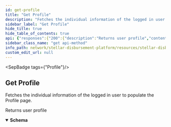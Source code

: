 ```yaml
---
id: get-profile
title: "Get Profile"
description: "Fetches the individual information of the logged in user to populate the Profile page."
sidebar_label: "Get Profile"
hide_title: true
hide_table_of_contents: true
api: {"responses":{"200":{"description":"Returns user profile","content":{"application/json":{"schema":{"type":"object","properties":{"first_name":{"type":"string","example":"Jane"},"last_name":{"type":"string","example":"Doe"},"email":{"type":"string","example":"jdoe@mail.org"},"roles":{"type":"array","items":{"type":"string"}},"organization_name":{"type":"string"}},"example":{"first_name":"Jane","last_name":"Doe","email":"jdoe@mail.org","roles":["developer"],"organization_name":"Stellar Aid"}}}}}},"operationId":"Get Profile","description":"Fetches the individual information of the logged in user to populate the Profile page.","tags":["Profile"],"security":[{"BearerAuth":[]}],"method":"get","path":"/profile","securitySchemes":{"BearerAuth":{"type":"apiKey","name":"Authorization","in":"header","description":"JWT used for authentication, signed with an ES256 private key."}},"info":{"title":"Stellar Disbursement Platform API","version":"","description":"The Stellar Disbursement Platform (SDP) is a tool built for organizations to make bulk payments to a group of recipients over the Stellar network. You can read more about using the SDP [here](https://developers.stellar.org/docs/category/use-the-stellar-disbursement-platform)."},"postman":{"name":"Get Profile","description":{"content":"Fetches the individual information of the logged in user to populate the Profile page.","type":"text/plain"},"url":{"path":["profile"],"host":["{{baseUrl}}"],"query":[],"variable":[]},"header":[{"key":"Accept","value":"application/json"}],"method":"GET","auth":{"type":"apikey","apikey":[{"type":"any","value":"Authorization","key":"key"},{"type":"any","value":"<API Key>","key":"value"},{"type":"any","value":"header","key":"in"}]}}}
sidebar_class_name: "get api-method"
info_path: network/stellar-disbursement-platform/resources/stellar-disbursement-platform-api
custom_edit_url: null
---
```



<SepBadge tags={"Profile"}/>


## Get Profile



Fetches the individual information of the logged in user to populate the Profile page.

<div><ApiTabs><TabItem label={"200"} value={"200"}><div>

Returns user profile

</div><div><MimeTabs schemaType={"response"}><TabItem label={"application/json"} value={"application/json"}><SchemaTabs><TabItem label={"Schema"} value={"Schema"}><details style={{}} data-collapsed={false} open={true}><summary style={{"textAlign":"left"}}><strong>Schema</strong></summary><div style={{"textAlign":"left","marginLeft":"1rem"}}></div><ul style={{"marginLeft":"1rem"}}><SchemaItem collapsible={false} name={"first_name"} required={false} schemaName={"string"} qualifierMessage={undefined} schema={{"type":"string","example":"Jane"}}></SchemaItem><SchemaItem collapsible={false} name={"last_name"} required={false} schemaName={"string"} qualifierMessage={undefined} schema={{"type":"string","example":"Doe"}}></SchemaItem><SchemaItem collapsible={false} name={"email"} required={false} schemaName={"string"} qualifierMessage={undefined} schema={{"type":"string","example":"jdoe@mail.org"}}></SchemaItem><SchemaItem collapsible={false} name={"roles"} required={false} schemaName={"string[]"} qualifierMessage={undefined} schema={{"type":"array","items":{"type":"string"}}}></SchemaItem><SchemaItem collapsible={false} name={"organization_name"} required={false} schemaName={"string"} qualifierMessage={undefined} schema={{"type":"string"}}></SchemaItem></ul></details></TabItem><TabItem label={"Example (from schema)"} value={"Example (from schema)"}><ResponseSamples responseExample={"{\n  \"first_name\": \"Jane\",\n  \"last_name\": \"Doe\",\n  \"email\": \"jdoe@mail.org\",\n  \"roles\": [\n    \"developer\"\n  ],\n  \"organization_name\": \"Stellar Aid\"\n}"} language={"json"}></ResponseSamples></TabItem></SchemaTabs></TabItem></MimeTabs></div></TabItem></ApiTabs></div>
